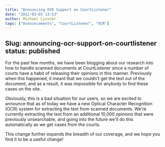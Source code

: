 ```yaml
---
title: "Announcing OCR Support on CourtListener"
date: "2012-03-03 13:53"
author: Michael Lissner
tags: ["Announcements", "CourtListener", "OCR"]
---
```

Slug: announcing-ocr-support-on-courtlistener
status: published
---

For the past few months, we have been blogging about our research into
how to handle scanned documents at CourtListener since a number of
courts have a habit of releasing their opinions in this manner.
Previously when this happened, it meant that we couldn't get the text
out of the document, and as a result, it was impossible for anybody to
find these cases on the site.

Obviously, this is a bad situation for our users, so we are excited to
announce that as of today we have a new Optical Character Recognition
(OCR) system for extracting the text from scanned documents. We're
currently extracting the text from an additional 10,000 opinions that
were previously unsearchable, and going into the future we'll do this
automatically as we get cases from the courts.

This change further expands the breadth of our coverage, and we hope you
find it to be a useful change!

